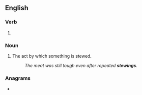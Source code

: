 ==English==

===Verb===
{{head|en|verb form}}

# {{present participle of|stew|lang=en|nocat=1}}

===Noun===
{{en-noun}}

# The act by which something is stewed.
#: ''The meat was still tough even after repeated '''stewings'''.''

===Anagrams===
* {{anagrams|en|a=eginstw|Wingets|twinges|westing}}